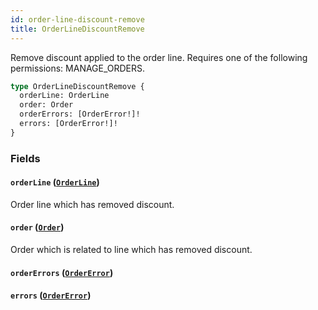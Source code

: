 ```yaml
---
id: order-line-discount-remove
title: OrderLineDiscountRemove
---
```


Remove discount applied to the order line. Requires one of the following permissions: MANAGE_ORDERS.

```graphql
type OrderLineDiscountRemove {
  orderLine: OrderLine
  order: Order
  orderErrors: [OrderError!]!
  errors: [OrderError!]!
}
```

### Fields

#### `orderLine` ([`OrderLine`](../../../developer/api-reference/objects/order-line))

Order line which has removed discount.

#### `order` ([`Order`](../../../developer/api-reference/objects/order))

Order which is related to line which has removed discount.

#### `orderErrors` ([`OrderError`](../../../developer/api-reference/objects/order-error))

#### `errors` ([`OrderError`](../../../developer/api-reference/objects/order-error))
